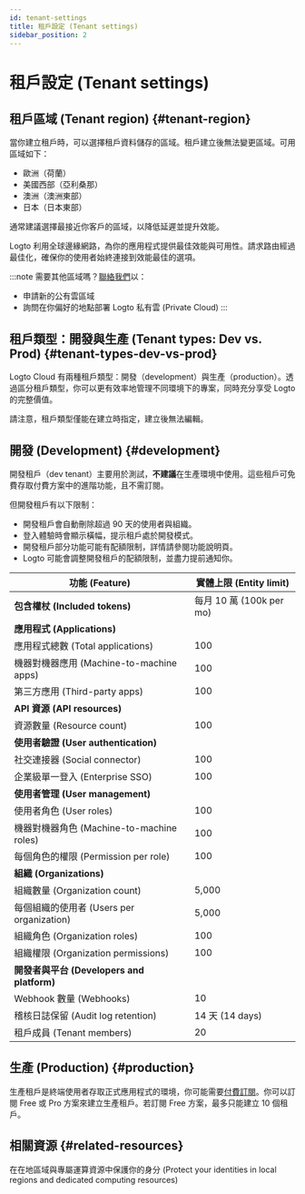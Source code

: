 ```yaml
---
id: tenant-settings
title: 租戶設定 (Tenant settings)
sidebar_position: 2
---
```


# 租戶設定 (Tenant settings)

## 租戶區域 (Tenant region) \{#tenant-region}

當你建立租戶時，可以選擇租戶資料儲存的區域。租戶建立後無法變更區域。可用區域如下：

- 歐洲（荷蘭）
- 美國西部（亞利桑那）
- 澳洲（澳洲東部）
- 日本（日本東部）

通常建議選擇最接近你客戶的區域，以降低延遲並提升效能。

Logto 利用全球邊緣網路，為你的應用程式提供最佳效能與可用性。請求路由經過最佳化，確保你的使用者始終連接到效能最佳的選項。

:::note
需要其他區域嗎？[聯絡我們](https://logto.io/contact)以：

- 申請新的公有雲區域
- 詢問在你偏好的地點部署 Logto 私有雲 (Private Cloud)
  :::

## 租戶類型：開發與生產 (Tenant types: Dev vs. Prod) \{#tenant-types-dev-vs-prod}

Logto Cloud 有兩種租戶類型：開發（development）與生產（production）。透過區分租戶類型，你可以更有效率地管理不同環境下的專案，同時充分享受 Logto 的完整價值。

請注意，租戶類型僅能在建立時指定，建立後無法編輯。

## 開發 (Development) \{#development}

開發租戶（dev tenant）主要用於測試，**不建議**在生產環境中使用。這些租戶可免費存取付費方案中的進階功能，且不需訂閱。

但開發租戶有以下限制：

- 開發租戶會自動刪除超過 90 天的使用者與組織。
- 登入體驗時會顯示橫幅，提示租戶處於開發模式。
- 開發租戶部分功能可能有配額限制，詳情請參閱功能說明頁。
- Logto 可能會調整開發租戶的配額限制，並盡力提前通知你。

| 功能 (Feature)                             | 實體上限 (Entity limit)  |
| ------------------------------------------ | ------------------------ |
| **包含權杖 (Included tokens)**             | 每月 10 萬 (100k per mo) |
| **應用程式 (Applications)**                |
| 應用程式總數 (Total applications)          | 100                      |
| 機器對機器應用 (Machine-to-machine apps)   | 100                      |
| 第三方應用 (Third-party apps)              | 100                      |
| **API 資源 (API resources)**               |                          |
| 資源數量 (Resource count)                  | 100                      |
| **使用者驗證 (User authentication)**       |                          |
| 社交連接器 (Social connector)              | 100                      |
| 企業級單一登入 (Enterprise SSO)            | 100                      |
| **使用者管理 (User management)**           |                          |
| 使用者角色 (User roles)                    | 100                      |
| 機器對機器角色 (Machine-to-machine roles)  | 100                      |
| 每個角色的權限 (Permission per role)       | 100                      |
| **組織 (Organizations)**                   |                          |
| 組織數量 (Organization count)              | 5,000                    |
| 每個組織的使用者 (Users per organization)  | 5,000                    |
| 組織角色 (Organization roles)              | 100                      |
| 組織權限 (Organization permissions)        | 100                      |
| **開發者與平台 (Developers and platform)** |                          |
| Webhook 數量 (Webhooks)                    | 10                       |
| 稽核日誌保留 (Audit log retention)         | 14 天 (14 days)          |
| 租戶成員 (Tenant members)                  | 20                       |

## 生產 (Production) \{#production}

生產租戶是終端使用者存取正式應用程式的環境，你可能需要[付費訂閱](https://logto.io/pricing)。你可以訂閱 Free 或 Pro 方案來建立生產租戶。若訂閱 Free 方案，最多只能建立 10 個租戶。

## 相關資源 \{#related-resources}

<Url href="https://blog.logto.io/data-region-resources">
  在在地區域與專屬運算資源中保護你的身分 (Protect your identities in local regions and dedicated
  computing resources)
</Url>
